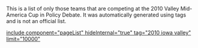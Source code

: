 This is a list of only those teams that are competing at the 2010 Valley Mid-America Cup in Policy Debate. It was automatically generated using tags and is not an official list.

[[include component="pageList" hideInternal="true" tag="2010 iowa valley" limit="10000"]]